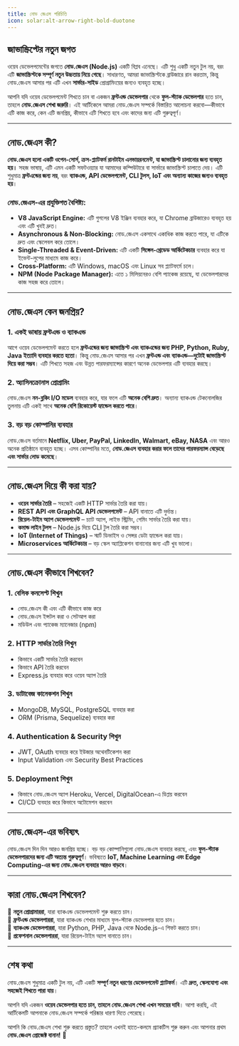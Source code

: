```yaml
---
title: নোড জেএস পরিচিতি
icon: solar:alt-arrow-right-bold-duotone
---
```


## জাভাস্ক্রিপ্টের নতুন জগত

ওয়েব ডেভেলপমেন্টের জগতে **নোড.জেএস (Node.js)** একটি বিপ্লব এনেছে। এটি শুধু একটি নতুন টুল নয়, বরং এটি **জাভাস্ক্রিপ্টকে সম্পূর্ণ নতুন উচ্চতায় নিয়ে গেছে**। সাধারণত, আমরা জাভাস্ক্রিপ্টকে ব্রাউজারে রান করতাম, কিন্তু নোড.জেএস আসার পর এটি এখন **সার্ভার-সাইড** প্রোগ্রামিংয়ের জন্যও ব্যবহৃত হচ্ছে।  

আপনি যদি ওয়েব ডেভেলপমেন্ট শিখতে চান বা একজন **ফ্রন্টএন্ড ডেভেলপার** থেকে **ফুল-স্ট্যাক ডেভেলপার** হতে চান, তাহলে **নোড.জেএস শেখা জরুরি**। এই আর্টিকেলে আমরা নোড.জেএস সম্পর্কে বিস্তারিত আলোচনা করবো—কীভাবে এটি কাজ করে, কেন এটি জনপ্রিয়, কীভাবে এটি শিখতে হবে এবং কাদের জন্য এটি গুরুত্বপূর্ণ।  

---

## **নোড.জেএস কী?**  

**নোড.জেএস হলো একটি ওপেন-সোর্স, ক্রস-প্ল্যাটফর্ম রানটাইম এনভায়রনমেন্ট, যা জাভাস্ক্রিপ্ট চালানোর জন্য ব্যবহৃত হয়।** সহজ ভাষায়, এটি এমন একটি সফটওয়্যার যা আমাদের কম্পিউটারে বা সার্ভারে জাভাস্ক্রিপ্ট চালাতে দেয়। এটি শুধুমাত্র **ফ্রন্টএন্ডের জন্য নয়**, বরং **ব্যাকএন্ড, API ডেভেলপমেন্ট, CLI টুলস, IoT এবং অন্যান্য কাজের জন্যও ব্যবহৃত হয়**।  

### **নোড.জেএস-এর প্রযুক্তিগত বৈশিষ্ট্য:**  
- **V8 JavaScript Engine:** এটি গুগলের V8 ইঞ্জিন ব্যবহার করে, যা Chrome ব্রাউজারেও ব্যবহৃত হয় এবং এটি খুবই দ্রুত।  
- **Asynchronous & Non-Blocking:** নোড.জেএস একসাথে একাধিক কাজ করতে পারে, যা এটিকে দ্রুত এবং স্কেলেবল করে তোলে।  
- **Single-Threaded & Event-Driven:** এটি একটি **সিঙ্গেল-থ্রেডেড আর্কিটেকচার** ব্যবহার করে যা ইভেন্ট-লুপের মাধ্যমে কাজ করে।  
- **Cross-Platform:** এটি Windows, macOS এবং Linux সব প্ল্যাটফর্মে চলে।  
- **NPM (Node Package Manager):** এতে ১ মিলিয়নেরও বেশি প্যাকেজ রয়েছে, যা ডেভেলপারদের কাজ সহজ করে তোলে।  

---

## **নোড.জেএস কেন জনপ্রিয়?**  

### 1. **একই ভাষায় ফ্রন্টএন্ড ও ব্যাকএন্ড**  
আগে ওয়েব ডেভেলপমেন্ট করতে হলে **ফ্রন্টএন্ডের জন্য জাভাস্ক্রিপ্ট এবং ব্যাকএন্ডের জন্য PHP, Python, Ruby, Java ইত্যাদি ব্যবহার করতে হতো**। কিন্তু নোড.জেএস আসার পর এখন **ফ্রন্টএন্ড এবং ব্যাকএন্ড—দুটোই জাভাস্ক্রিপ্ট দিয়ে করা সম্ভব**। এটি শিখতে সহজ এবং উন্নত পারফরম্যান্সের কারণে অনেক ডেভেলপার এটি ব্যবহার করছে।  

### 2. **অ্যাসিনক্রোনাস প্রোগ্রামিং**  
নোড.জেএস **নন-ব্লকিং I/O মডেল** ব্যবহার করে, যার ফলে এটি **অনেক বেশি দ্রুত**। অন্যান্য ব্যাকএন্ড টেকনোলজির তুলনায় এটি একই সাথে **অনেক বেশি রিকোয়েস্ট হ্যান্ডেল করতে পারে**।  

### 3. **বড় বড় কোম্পানির ব্যবহার**  
নোড.জেএস বর্তমানে **Netflix, Uber, PayPal, LinkedIn, Walmart, eBay, NASA** এবং আরও অনেক প্রতিষ্ঠানে ব্যবহৃত হচ্ছে। এসব কোম্পানির মতে, **নোড.জেএস ব্যবহার করার ফলে তাদের পারফরম্যান্স বেড়েছে এবং সার্ভার লোড কমেছে**।  

---

## **নোড.জেএস দিয়ে কী করা যায়?**  

- **ওয়েব সার্ভার তৈরি** – সহজেই একটি HTTP সার্ভার তৈরি করা যায়।  
- **REST API এবং GraphQL API ডেভেলপমেন্ট** – API বানাতে এটি দুর্দান্ত।  
- **রিয়েল-টাইম অ্যাপ ডেভেলপমেন্ট** – চ্যাট অ্যাপ, লাইভ স্ট্রিমিং, গেমিং সার্ভার তৈরি করা যায়।  
- **কমান্ড লাইন টুলস** – Node.js দিয়ে CLI টুল তৈরি করা সম্ভব।  
- **IoT (Internet of Things)** – স্মার্ট ডিভাইস ও সেন্সর ডেটা হ্যান্ডেল করা যায়।  
- **Microservices আর্কিটেকচার** – বড় স্কেল অ্যাপ্লিকেশন বানানোর জন্য এটি খুব ভালো।  

---

## **নোড.জেএস কীভাবে শিখবেন?**  

### **1. বেসিক কনসেপ্ট শিখুন**  
- নোড.জেএস কী এবং এটি কীভাবে কাজ করে  
- নোড.জেএস ইন্সটল করা ও সেটআপ করা  
- মডিউল এবং প্যাকেজ ম্যানেজার (npm)  

### **2. HTTP সার্ভার তৈরি শিখুন**  
- কিভাবে একটি সার্ভার তৈরি করবেন  
- কিভাবে API তৈরি করবেন  
- Express.js ব্যবহার করে ওয়েব অ্যাপ তৈরি  

### **3. ডাটাবেজ কানেকশন শিখুন**  
- MongoDB, MySQL, PostgreSQL ব্যবহার করা  
- ORM (Prisma, Sequelize) ব্যবহার করা  

### **4. Authentication & Security শিখুন**  
- JWT, OAuth ব্যবহার করে ইউজার অথেনটিকেশন করা  
- Input Validation এবং Security Best Practices  

### **5. Deployment শিখুন**  
- কিভাবে নোড.জেএস অ্যাপ Heroku, Vercel, DigitalOcean-এ ডিপ্লয় করবেন  
- CI/CD ব্যবহার করে কিভাবে অটোমেশন করবেন  

---

## **নোড.জেএস-এর ভবিষ্যৎ**  

নোড.জেএস দিন দিন আরও জনপ্রিয় হচ্ছে। বড় বড় কোম্পানিগুলো নোড.জেএস ব্যবহার করছে, এবং **ফুল-স্ট্যাক ডেভেলপারদের জন্য এটি অত্যন্ত গুরুত্বপূর্ণ**। ভবিষ্যতে **IoT, Machine Learning এবং Edge Computing-এর জন্য নোড.জেএস ব্যবহার আরও বাড়বে**।  

---

## **কারা নোড.জেএস শিখবেন?**  

🔹 **নতুন প্রোগ্রামাররা**, যারা ব্যাকএন্ড ডেভেলপমেন্ট শুরু করতে চান।  
🔹 **ফ্রন্টএন্ড ডেভেলপাররা**, যারা ব্যাকএন্ড শেখার মাধ্যমে ফুল-স্ট্যাক ডেভেলপার হতে চান।  
🔹 **ব্যাকএন্ড ডেভেলপাররা**, যারা Python, PHP, Java থেকে Node.js-এ শিফট করতে চান।  
🔹 **প্রফেশনাল ডেভেলপাররা**, যারা রিয়েল-টাইম অ্যাপ বানাতে চান।  

---

## **শেষ কথা**  

নোড.জেএস শুধুমাত্র একটি টুল নয়, এটি একটি **সম্পূর্ণ নতুন ধরণের ডেভেলপমেন্ট প্ল্যাটফর্ম**। এটি **দ্রুত, স্কেলযোগ্য এবং সহজেই শিখতে পারা যায়**।  

আপনি যদি একজন **ওয়েব ডেভেলপার হতে চান, তাহলে নোড.জেএস শেখা এখন সময়ের দাবি**। আশা করছি, এই আর্টিকেলটি আপনাকে নোড.জেএস সম্পর্কে পরিষ্কার ধারণা দিতে পেরেছে।  

আপনি কি নোড.জেএস শেখা শুরু করতে প্রস্তুত? তাহলে এখনই হাতে-কলমে প্র্যাকটিস শুরু করুন এবং আপনার প্রথম **নোড.জেএস প্রোজেক্ট বানান!** 🚀